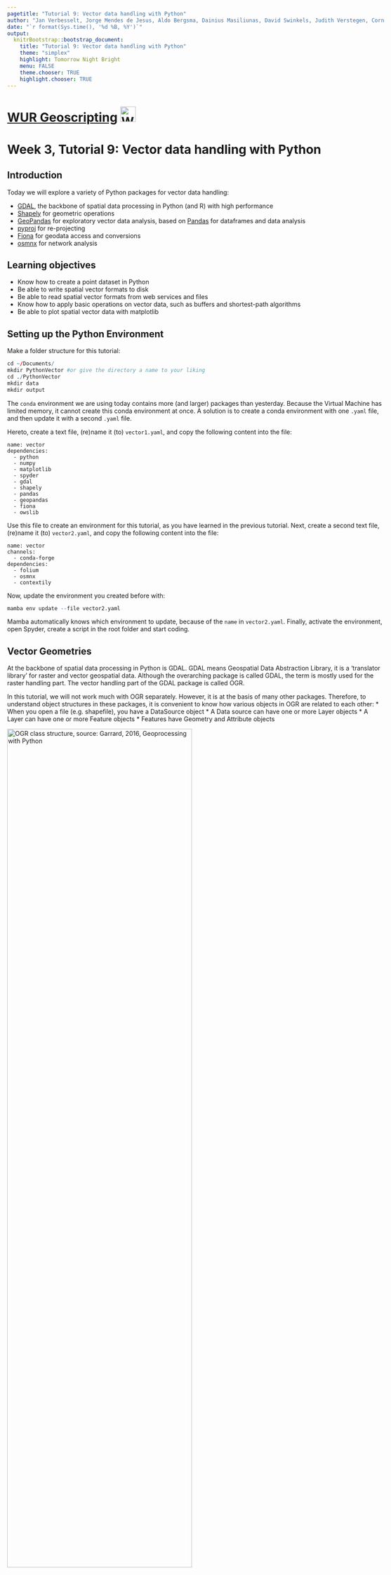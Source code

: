 ```yaml
---
pagetitle: "Tutorial 9: Vector data handling with Python"
author: "Jan Verbesselt, Jorge Mendes de Jesus, Aldo Bergsma, Dainius Masiliunas, David Swinkels, Judith Verstegen, Corné Vreugdenhil"
date: "`r format(Sys.time(), '%d %B, %Y')`"
output:
  knitrBootstrap::bootstrap_document:
    title: "Tutorial 9: Vector data handling with Python"
    theme: "simplex"
    highlight: Tomorrow Night Bright
    menu: FALSE
    theme.chooser: TRUE
    highlight.chooser: TRUE
---
```


<style type="text/css">
body {max-width: none;}
a:visited {color: #91170a;}
</style>

# [WUR Geoscripting](https://geoscripting-wur.github.io/) <img src="https://www.wur.nl/upload/854757ab-168f-46d7-b415-f8b501eebaa5_WUR_RGB_standard_2021-site.svg" alt="WUR logo" style="height: 35px;"/>

# Week 3, Tutorial 9: Vector data handling with Python

## Introduction

Today we will explore a variety of Python packages for vector data handling:

* [GDAL](https://pypi.org/project/GDAL/), the backbone of spatial data processing in Python (and R) with high performance
* [Shapely](https://shapely.readthedocs.io/en/stable/) for geometric operations
* [GeoPandas](http://geopandas.org/) for exploratory vector data analysis, based on [Pandas](http://pandas.pydata.org/) for dataframes and data analysis
* [pyproj](https://github.com/jswhit/pyproj) for re-projecting
* [Fiona](https://fiona.readthedocs.io/en/latest/) for geodata access and conversions
* [osmnx](https://osmnx.readthedocs.io/en/stable/) for network analysis 

## Learning objectives

- Know how to create a point dataset in Python
- Be able to write spatial vector formats to disk
- Be able to read spatial vector formats from web services and files
- Know how to apply basic operations on vector data, such as buffers and shortest-path algorithms
- Be able to plot spatial vector data with matplotlib

## Setting up the Python Environment
Make a folder structure for this tutorial:

```r
cd ~/Documents/
mkdir PythonVector #or give the directory a name to your liking
cd ./PythonVector
mkdir data
mkdir output
```

The `conda` environment we are using today contains more (and larger) packages than yesterday. Because the Virtual Machine has limited memory, it cannot create this conda environment at once. A solution is to create a conda environment with one `.yaml` file, and then update it with a second `.yaml` file.

Hereto, create a text file, (re)name it (to) `vector1.yaml`, and copy the following content into the file:

```
name: vector
dependencies:
  - python
  - numpy
  - matplotlib
  - spyder
  - gdal
  - shapely
  - pandas
  - geopandas
  - fiona
  - owslib
```

Use this file to create an environment for this tutorial, as you have learned in the previous tutorial. Next, create a second text file, (re)name it (to) `vector2.yaml`, and copy the following content into the file:

```
name: vector
channels:
  - conda-forge
dependencies:
  - folium
  - osmnx
  - contextily
```
Now, update the environment you created before with:

```r
mamba env update --file vector2.yaml
```

Mamba automatically knows which environment to update, because of the `name` in `vector2.yaml`. Finally, activate the environment, open Spyder, create a script in the root folder and start coding.

## Vector Geometries

At the backbone of spatial data processing in Python is GDAL. GDAL means Geospatial Data Abstraction Library, it is a ‘translator library’ for raster and vector geospatial data. Although the overarching package is called GDAL, the term is mostly used for the raster handling part. The vector handling part of the GDAL package is called OGR.

In this tutorial, we will not work much with OGR separately. However, it is at the basis of many other packages. Therefore, to understand object structures in these packages, it is convenient to know how various objects in OGR are related to each other:
* When you open a file (e.g. shapefile), you have a DataSource object
* A Data source can have one or more Layer objects
* A Layer can have one or more Feature objects
* Features have Geometry and Attribute objects

<img src="./images/ogr_structure.png" alt="OGR class structure, source: Garrard, 2016, Geoprocessing with Python" width = "70%">

WKT ([Well Known Text](https://en.wikipedia.org/wiki/Well-known_text)) is a markup language that describes spatial information in a clean text format. WKT can represent the following distinct (OGC-defined) vector objects:

* Geometry primitives (single entity, basic types):
    * Point
    * Line (formally known as a LineString)
    * Polygon
* Multipart geometries, homogeneous entity collections:
    * Multi-Point
    * Multi-Line (MultiLineString)
    * Multi-Polygon
* GeometryCollection:
    * A combination of any of the above
* Other, less used objects

Geometric objects in any Python package (e.g. GDAL, shapely) are usually based on the geometries that can be represented in WKT strings. As such, it is useful to know how to write geometries in WKT; then you do not need to learn the specific way of each individual Python package. GDAL (OGR) example:

```Python
from osgeo import ogr

# Define the WKT string
wktstring = "POINT (1120351.5712494177 741921.4223245403)"

# Transform to a GDAL (OGR) object
point = ogr.CreateGeometryFromWkt(wktstring)

# Get properties
print(type(point))
print("%d,%d" % (point.GetX(), point.GetY()))
```

A Shapely example, where we create a point from WKT or make the Point object directly:

```Python
from shapely.geometry import Point
from shapely.wkt import loads

# Create point from WKT string 
wktstring = 'POINT(173994.1578792833 444133.6032947102)'
wageningen_campus = loads(wktstring)
print(type(wageningen_campus))

# Point directly
wageningen_campus = Point([173994.1578792833, 444133.60329471016])
print(type(wageningen_campus))
```

There is an equivalent in binary format called WKB, easier for computers to process and more efficient for data transfer.

```block
> **Question 1**: What does WKB mean? (hint: think about WKT)
```

## Geopandas: GeoSeries and GeoDataFrames

GeoPandas strives to make vector processing in Python easier and has many functions available for exploratory vector data analysis. GeoPandas is based on Pandas. Pandas has two main data structures: the `Series` and the `DataFrame`. Correspondingly, GeoPandas has two main data structures: the `GeoSeries` and the `GeoDataFrame`. 

A `GeoSeries` is a vector of features, where each feature contains: 1) an index, and 2) a geometry. The latter is a `shapely.geometry` object, and therefore inherits attributes and methods from shapely geometries, such as area, bounds, distance, etc. Finally, a `GeoSeries` can contain a coordinate reference system (crs). GeoPandas functions, such as buffering, can be applied to `GeoSeries`:

```Python
import geopandas as gpd
from shapely.wkt import loads

# Define a point
wktstring = 'POINT(173994.1578792833 444133.6032947102)'

# Convert to a GeoSeries
gs = gpd.GeoSeries([loads(wktstring)])

# Inspect the properties
print(type(gs), len(gs))

# Specify the projection
gs.crs = "EPSG:28992" 

# We can now apply a function
# As an example, we add a buffer of 100 m
gs_buffer = gs.buffer(100)

# Inspect the results
print(gs.geometry)
print(gs_buffer.geometry)
```

A `GeoDataFrame` is a tabular data structure with multiple columns, where one column is a `GeoSeries`. `GeoDataFrames` can be loaded from a file, created with data or loaded from a Pandas `DataFrame`. A Pandas `DataFrame` is, just like the structured NumPy array you learned about in the previous tutorial, a dataframe equivalent of R in Python.

A Pandas `DataFrame` plus a list of shapely geometries can be converted into a `GeoSeries` or directly to a `GeoDataFrame`.

```Python
import pandas as pd

# Create some data, with three points, a, b, and c.
data = {'name': ['a', 'b', 'c'],
        'x': [173994.1578792833, 173974.1578792833, 173910.1578792833],
        'y': [444135.6032947102, 444186.6032947102, 444111.6032947102]}

# Turn the data into a Pandas DataFrame (column names are extracted automatically)
df = pd.DataFrame(data)

# Inspect the DataFrame
print(df.head)

# Use the coordinates to make shapely Point geometries
geometry = [Point(xy) for xy in zip(df['x'], df['y'])]

# Pandas DataFrame and shapely Points can together become a GeoPandas GeoDataFrame
# Note that we specify the CRS (projection) directly while reading to GDF
wageningenGDF = gpd.GeoDataFrame(df, geometry = geometry, crs = "EPSG:28992") 

# Inspect wageningenGDF
print(type(wageningenGDF), len(wageningenGDF))
```


```block
> **Question 2**: What is the difference between a GeoSeries and a GeoDataFrame?
```

Geopandas provides a high-level interface to the Matplotlib library (see previous tutorial) for visualization. Vector data can simply be mapped by using the `plot()` method on a `GeoSeries` or `GeoDataFrame`. Several other arguments to customize the plot can still be used. Note that the aspect of the axes (see previous tutorial) is set to equal automatically when using Geopandas plot, i.e. the horizontal and vertical scale are automatically made the same.

```Python
from matplotlib import pyplot as plt

# Plotting a map of the GeoDataFrame directly
wageningenGDF.plot(marker='*', color='green', markersize=50)
```
<img src="./images/wageningenGDF.png" alt="Landmarks in Wageningen" width = "60%">

<!-- This part has been removed in 2021/2022 to make space for more explanation on geometries
## Geocoding

Geocoding is the practice of locating the coordinates of addresses, cities, countries, and landmarks across the globe. Python has GeoPy to perform geocoding. GeoPy has a lot of [geocoders available](https://geopy.readthedocs.io/en/stable/) from Bing, Google, HERE, TomTom, MapBox and others. Often you need to have an API key to use the geocoders, which is used by the provider to limit the amount of requests to be able to keep the geocoding service running for everyone. Some geocoders are publicly available, such as Nominatim. Nominatim is made and used by OpenStreetMap. Paste the code below in Spyder and run the geocoder:

```Python
from geopy.geocoders import Nominatim
geolocator = Nominatim(user_agent="specify_random_user_agent")
location = geolocator.geocode("Wageningen University")
print((location.latitude, location.longitude))
# It should print two coordinates: (lat: 51.98527485, lon:5.66370505205543)
```

Try to locate the coordinates of your own house. -->

## Re-projecting

<!-- 
From the geocoder you got a latitude and longitude. On the web it is very common to use latitude and longitude in [WGS84 geographic coordinate system](http://spatialreference.org/ref/epsg/wgs-84). In local projects often projected coordinate systems are required to perform accurate geometric calculations. PyProj reprojects your coordinates from any input projection to an output projection. Use PyProj to do a simple conversion on a coordinate pair:

```Python
from pyproj import Transformer
geolocator = Nominatim(user_agent="specify_random_user_agent")
location = geolocator.geocode("Wageningen University")
x, y = Transformer.from_crs(4326, 28992).transform(location.latitude, location.longitude) #mind swap in axis order!
print([x, y]) # always inspect results of your data handling, in this case double-check the coordinates due to potential swap in axis order.

```
-->
 
An important step in the pre-processing of geodata is to get all datasets in a projection that suits the analysis to be performed. GeoPandas uses PyProj in the backend to reproject the geometry of the GeoDataFrame. Here is an example of how to reproject the `wageningenGDF` `GeoDataFrame` we created earlier from Dutch RD New (EPSG:28992) to WGS84 (EPSG:4326):

```Python
# Check the current crs
print(wageningenGDF.crs)

# Re-project the points to WGS84
wageningenGDF = wageningenGDF.to_crs('EPSG:4326')

# Check the crs again to see if the changes were succesful
print(wageningenGDF.crs)
```

## Writing and Reading Files

GeoPandas uses Fiona for file access, while Fiona, in its turn, builds on GDAL/OGR. Fiona has drivers for:

* Open formats such as GeoJSON and GPX
* ESRI formats such as shapefiles and OpenFileGDB
* Other formats such as MapInfo and DGN

But Fiona lacks some other popular file formats:

* Open formats such as [KML](https://github.com/Toblerity/Fiona/issues/97) or [GML](https://github.com/Toblerity/Fiona/pull/96) based on the XML format. Solution: [xml.etree.ElementTree](https://docs.python.org/3/library/xml.etree.elementtree.html).
* Databases such as PostgreSQL. Solution: [psycopg2](https://pypi.org/project/psycopg2/).
* Webservices such as Web Feature Service [WFS] or Web Map Service [WMS]. Solution: [OWSLib](https://geopython.github.io/OWSLib/).
* Columnar formats, such as CSV or xls. Solution: Pandas can read [csv](https://pandas.pydata.org/pandas-docs/stable/generated/pandas.read_csv.html) or [excel](https://pandas.pydata.org/pandas-docs/stable/generated/pandas.read_excel.html) columns.

If none of these packages are helpful to access your files, [OGR might still be able to help](http://www.gdal.org/ogr_formats.html).

A `GeoDataFrame` can be written directly to a GeoJSON file or a shapefile. [GeoJSON is a recommended format](http://switchfromshapefile.org/) to use for geographic data in WGS84 coordinate system since JSON dictionaries are easy to read and use on the web, and GeoJSON is supported in popular GIS software. [GeoJSON](http://geojson.org/) is a standard format to encode Geographic data structures in a dictionary. We assume that you are working in the main repository in which you have a data repository. Write some files to a GeoJSON and shapefile:

```Python
# Save to disk
wageningenGDF.to_file(filename = './data/wageningenPOI.geojson', driver = 'GeoJSON')
wageningenGDF.to_file(filename = './data/wageningenPOI.shp', driver = 'ESRI Shapefile')
```

Reading files is just as intuitive:

```Python
# Read from disk
jsonGDF = gpd.read_file('./data/wageningenPOI.geojson')
shpGDF = gpd.read_file('./data/wageningenPOI.shp')
```

## Reading from Web Services

The web has a lot of geodata available. The OpenGeoSpatial Consortium has specified standard protocols for geo-webservices, such as [Web Feature Service](http://www.opengeospatial.org/standards/wfs) [WFS] and [Web Map Service](http://www.opengeospatial.org/standards/wms) [WMS]. The standard web service protocols make it easy to access data. For example, the following WFS provides geodata on roads and is extracted from the Dutch national database of roads in the Netherlands:

```Python
from owslib.wfs import WebFeatureService

# Put the WFS url in a variable
wfsUrl = 'https://geodata.nationaalgeoregister.nl/nwbwegen/wfs?'

# Create a WFS object
wfs = WebFeatureService(url = wfsUrl, version = '2.0.0')

# Get the title from the object
print(wfs.identification.title)

# Check the contents of the WFS
print(list(wfs.contents))
```

```block
> **Question 3**: How many feature sets does this WFS contain?
```

WFS are used to make webmaps, which allow a quick view of the data and make geodata accessible for all. If you want to do a large analysis, it is better to download the geodata from other available repositories and not from a WFS, as it typically has limits on the number of features that can be requested, such as 100 or 1000 features. In the WFS above, they are very generous with a limit of max 15.000 features per request.

Load some roads from the WFS service for the campus area and plot them:

```Python
import geopandas as gpd


# Define center point and create bbox for study area
x, y = (173994.1578792833, 444133.60329471016)
xmin, xmax, ymin, ymax = x - 1000, x + 350, y - 1000, y + 350

# Get the features for the study area (using the wfs from the previous code block)
response = wfs.getfeature(typename = list(wfs.contents)[0], bbox = (xmin, ymin, xmax, ymax))

# Save them to disk
with open('./data/Roads.gml', 'wb') as file:
    file.write(response.read())

# Read in again with GeoPandas
roadsGDF = gpd.read_file('./data/Roads.gml')

# Inspect and plot to get a quick view
print(type(roadsGDF))
roadsGDF.plot()
```

<img src="./images/roadsGDF.png" alt="Roads in Wageningen" width = "60%">


```block
> **Question 4**: How many roads are there in the resulting GeoDataFrame (hint: _len()_ or _.info()_)? Do we miss roads in the extent?
```

Now let's load some buildings from another WFS service (BAG) and plot them too. 

```Python
from matplotlib import pyplot as plt
import json

# Get the WFS of the BAG
wfsUrl = 'https://geodata.nationaalgeoregister.nl/bag/wfs/v1_1'
wfs = WebFeatureService(url=wfsUrl, version='1.1.0')
layer = list(wfs.contents)[1]

# Define center point and create bbox for study area
x, y = (173994.1578792833, 444133.60329471016)
xmin, xmax, ymin, ymax = x - 500, x + 500, y - 500, y + 500

# Get the features for the study area
# notice that we now get them as json, in contrast to before
response = wfs.getfeature(typename = layer, bbox = (xmin, ymin, xmax, ymax), outputFormat = 'json')
data = json.loads(response.read())

# Create GeoDataFrame, without saving first
buildingsGDF = gpd.GeoDataFrame.from_features(data['features'])

# Set crs to RD New
buildingsGDF.crs = 28992

# Plot roads and buildings together
roadlayer = roadsGDF.plot(color='grey')
buildingsGDF.plot(ax=roadlayer, color='red')

# Set the limits of the x and y axis
roadlayer.set_xlim(xmin, xmax)
roadlayer.set_ylim(ymin, ymax)

# Save the figure to disk
plt.savefig('./output/BuildingsAndRoads.png')
```

<img src="./images/BuildingsAndRoads.png" alt="Buildings in Wageningen" width = "60%">

```block
> **Question 5**: How many buildings do you get? (hint: _len()_) Do you miss buildings? How can we extract missing buildings in our extent?
```

## Selecting Data

GeoDataFrames store rows and columns in a tabular format. To select specific rows, you can make use of the DataFrame functionality of Pandas. Inspect the content of your data:

```Python
# Pandas function that returns the column labels of the DataFrame
print(buildingsGDF.columns)

# Pandas function that returns the first n rows, default n = 5
print(buildingsGDF.head())

# shape area (in the units of the projection)
print(buildingsGDF.area)
```

Columns can be selected using the name of the column. Let us take a look at the construction year ('bouwjaar') of the buildings.

```Python
# Inspect building year column
print(buildingsGDF['bouwjaar'])
```

For selecting rows, GeoPandas inherits the pandas methods for selecting data: label based indexing with `loc`, and integer position based indexing with `iloc`, which apply to both `GeoSeries` and `GeoDataFrame` objects. For more information on indexing/selecting, see the [pandas documentation](https://pandas.pydata.org/pandas-docs/stable/user_guide/indexing.html). In addition to these, GeoPandas provides coordinate based indexing with the `cx` indexer, which slices using a bounding box. 

Let us select buildings (rows) with a larger surface area than 1000 m2 with the `.loc` method.

```Python
# Inspect first
print(buildingsGDF.area > 1000)

# Make the selection, select all rows with area > 1000 m2, and all columns
# Using 'label based' indexing with loc, here with a Boolean array
largeBuildingsGDF = buildingsGDF.loc[buildingsGDF.area > 1000, :]

# Plot
largeBuildingsGDF.plot()
```

Similarly, the `isin()` method of Series returns a Boolean vector that is true wherever the Series elements exist in the passed list. This allows selecting rows where one or more columns have the required value(s). Here we select buildings that are under construction (status = building phase has started ('Bouw gestart')).

```Python
# Inspect first
print(buildingsGDF['status'].isin(['Bouw gestart']))

# Make the selection, the list of required values can contain more than one item
newBuildingsGDF = buildingsGDF[buildingsGDF['status'].isin(['Bouw gestart'])]

# Plot the new buildings with a basemap for reference
# based on https://geopandas.org/gallery/plotting_basemap_background.html
import contextily as ctx

# Re-project
newBuildingsGDF = newBuildingsGDF.to_crs(epsg=3857)

# Plot with 50% transparency
ax = newBuildingsGDF.plot(figsize=(10, 10), alpha=0.5, edgecolor='k')
ctx.add_basemap(ax, source=ctx.providers.Stamen.TonerLite)
ax.set_axis_off()
```

<img src="./images/NewBuildings.png" alt="Parcels at Wageningen University Campus" width = "60%">

(Figures shown here and in the next section may differ slightly from the ones you obtain.)

## Geometric Manipulations

GeoDataFrames and GeoSeries have several [constructive methods](http://geopandas.org/geometric_manipulations.html) to modify the geometry: buffer, boundary, centroid, convex hull, envelope, simplify, unary union, rotate, scale, skew and translate. When modifying the geometries in the DataFrames, it is a good practice to keep track of your geometry types and your geometry data. Have a look at the geometry types of the roads.

```Python
print(type(roadsGDF))
print(type(roadsGDF.geometry))
print(roadsGDF['geometry'])
```

Let's create a buffer around the roads to represent coverage of roads, assuming roads have all a width of 3 meters.

```Python
# Buffer of 1.5 m on both sides
roadsPolygonGDF = gpd.GeoDataFrame(roadsGDF, geometry = roadsGDF.buffer(distance = 1.5)) 

# Plot
roadsPolygonGDF.plot(color = 'blue', edgecolor = 'blue')

# Check the total coverage of buffers
print(roadsPolygonGDF.area.sum())
```

As we created buffers around many connected lines, we expect overlap of these buffer features. Therefore, let us merge all road buffer (polygon) features together in a `unary_union` and check again for the total coverage of buffers.

```Python
# Apply unary_union
# This returns a geometry, which we convert to a GeoSeries to be able to apply GeoPandas methods again
roadsUnionGS = gpd.GeoSeries(roadsPolygonGDF.unary_union)

# Check the new total coverage of buffers and compute the overlap
print(roadsUnionGS.area)
print('There was an overlap of ' + round((roadsPolygonGDF.area.sum() - roadsUnionGS.area[0]), 1).astype(str) + ' square meters.')
```

```block
> **Question 6**: What is the geometry type in RoadsUnionGS?
```

```block
> **Question 7**: What coordinate system does RoadsUnionGS have?
```

GeoPandas can perform various [overlay operations](http://geopandas.org/set_operations.html): intersection, union, symmetrical difference and difference. We will clip the roads with convexed parcels by using intersection. As an example, let us focus on the area around the new buildings on the campus and extract the existing roads close to them. To do so we buffer the new buildings with 100 meter, merge them with a `unary_union` and create a convex hull around the merged (multipolygon) buildings. Finally we clip the roads with this single polygon.
```Python
# Re-project
newBuildingsGDF = newBuildingsGDF.to_crs(epsg = 28992)

# Buffer, returns geometry, convert to GeoSeries
areaOfInterestGS = gpd.GeoSeries(newBuildingsGDF.buffer(distance = 100).unary_union)

# Convex hull, returns a GeoSeries of geometries, convert to GeoDataFrame
areaOfInterestGDF = gpd.GeoDataFrame(areaOfInterestGS.convex_hull)

# Adapt metadata
areaOfInterestGDF = areaOfInterestGDF.rename(columns = {0:'geometry'}).set_geometry('geometry')
areaOfInterestGDF.crs = 'EPSG:28992'

# Perform an intersection overlay
roadsIntersectionGDF = gpd.overlay(areaOfInterestGDF, roadsPolygonGDF, how = "intersection")

# Plot the results
roadlayer = roadsIntersectionGDF.plot(color='grey', edgecolor='grey')
roadlayer.set_xlim(xmin, xmax)
roadlayer.set_ylim(ymin, ymax)
newBuildingsGDF.plot(ax=roadlayer, color='red')
```

<img src="./images/roadsIntersectionGDF.png" alt="New buildings at Wageningen University Campus and roads close to it" width = "60%">

In summary, the advantage of GeoPandas is that it allows both geometric and dataframe manipulations. For example, GeoPandas can select the roads within (and maintained by) Wageningen Municipality and calculate total road surface area.

```Python
wageningenRoadsGDF = roadsPolygonGDF.loc[roadsPolygonGDF['gme_naam'] == 'Wageningen']
print(sum(wageningenRoadsGDF.area))
wageningenRoadsGDF.plot(edgecolor = 'purple')
```

<img src="./images/WageningenRoadsGDF.png" alt="Roads within the Wageningen Municipality" width = "60%">

## Network analysis

[OSMnx](https://osmnx.readthedocs.io/en/stable/) retrieves, constructs, analyzes and visualizes street networks from [OpenStreetMap](https://www.openstreetmap.org/search?query=Wageningen%20university#map=18/51.98528/5.66368). In short, a network analysis is investigating structures of relations between entities with the use of networks and graph theory. In spatial data, such entities are typically animals or people, and the relations between them, for example social networks. But relations can also be between multiple points in time for the same person, e.g. movement processes like walking, cycling, and driving. 

The following script downloads the street network of Wageningen from Open Street Map as a graph, plots it, and saves it.

```Python
import osmnx as ox

# Using a geocoder to get the extent
city = ox.geocoder.geocode_to_gdf('Wageningen, Netherlands')
ox.plot.plot_footprints(ox.project_gdf(city))

# Get bike network and create graph
wageningenRoadsGraph = ox.graph.graph_from_place('Wageningen, Netherlands', network_type = 'bike')

# Plot and save
ox.plot.plot_graph(wageningenRoadsGraph, figsize = (10, 10), node_size = 2)
ox.io.save_graph_shapefile(G = wageningenRoadsGraph, filepath = 'OSMnetwork_Wageningen.shp')

# Metadata
gdf_nodes, gdf_edges = ox.graph_to_gdfs(G = wageningenRoadsGraph)
print(gdf_nodes.info())
print(gdf_edges.info())
```

<img src="./images/osmnxGraph.png" alt="Roads in Wageningen" width = "50%">

OSMnx can store the downloaded street network (the Graph) as a shapefile or as a `GeoDataFrame`. Furthermore, the main purpose of the module is to perform network analyses, such as a shortest path from source to target location. Let us calculate the shortest path from Wageningen campus to Wageningen city center. Is this the route you would take?

```Python
# Origin
source = ox.distance.get_nearest_node(wageningenRoadsGraph, (51.987817, 5.665779))

# Destination
target = ox.distance.get_nearest_node(wageningenRoadsGraph, (51.964870, 5.662409))

# Compute shortest path 
shortestroute = ox.distance.shortest_path(G = wageningenRoadsGraph,
                                          orig = source, 
                                          dest = target, 
                                          weight = 'length')

# Plot
ox.plot.plot_graph_route(wageningenRoadsGraph, shortestroute, figsize = (20, 20),
                         route_alpha = 0.6, route_color = 'darkred',
                         route_linewidth = 10, orig_dest_size = 100)
```

<img src="./images/shortestPathGraph.png" alt="Shortest path from Wageningen University Campus to Wageningen City Center" width = "100%">

## Visualizing spatial information

There are multiple options to visualize your geodata: GIS software (QGIS), web maps (leaflet/Folium) and images (Matplotlib). We have already explored some of them previously during the tutorials, but we will go a bit more in depth in this section. Let's first take a look at creating interactive web maps using Folium.

Folium uses leaflet on the backend to make web maps, easily visualized on a webpage. [Leaflet](https://leafletjs.com/) is an open-source JavaScript library for mobile-friendly interactive maps. Folium handles GeoDataFrames or JSON files as input for the interactive map. The Python script below makes a `.html` file in your working directory, which you can open in a web browser:

```Python
import folium

# Initialize the map
campusMap = folium.Map([51.98527485, 5.66370505205543], zoom_start=17)

# Re-project
buildingsGDF.crs = 'EPSG:28992'
buildingsGDF = buildingsGDF.to_crs(4326)
roadsPolygonGDF = roadsPolygonGDF.to_crs(4326)

# Make choropleth map of building construction years
# Note that a continuous color scale is used as if the attribute is continuous, while it is not
campusMap.choropleth(buildingsGDF, name = 'Building construction years',
                     data = buildingsGDF, columns = ['gid', 'bouwjaar'],
                     key_on = 'feature.properties.gid', fill_color = 'RdYlGn',
                     fill_opacity = 0.7, line_opacity = 0.2,legend_name = 'Construction year')

# Add the roads
campusMap.choropleth(roadsPolygonGDF, name = 'Roads')
folium.LayerControl().add_to(campusMap)

# Save (you can now open the generated .html file from the output directory)
campusMap.save('./output/campusMap.html')
```

<img src="./images/WageningenFoliumMapBuildingYear.png" alt="Folium map of Wageningen University Campus" width = "100%">

Another visualization option is Matplotlib, which we have already explored during this and the previous tutorial. Matplotlib allows you to make good quality maps for reports or publications. Here is another example of its capabilities, including some of what we explored in the tutorial today.

```Python
import geopandas as gpd
from owslib.wfs import WebFeatureService
from matplotlib import pyplot as plt

### Extract only buildings on and around WUR campus
# Connect to WFS
wfsUrl = 'https://geodata.nationaalgeoregister.nl/bag/wfs/v1_1'
wfs = WebFeatureService(url=wfsUrl, version='1.1.0')
layer = list(wfs.contents)[1]

# Define center point and create bbox for study area
x, y = (173994.1578792833, 444133.60329471016)
xmin, xmax, ymin, ymax = x-300, x+600, y-300, y+300

response = wfs.getfeature(typename=layer, bbox=(xmin, ymin, xmax, ymax), outputFormat='json')
data = json.loads(response.read())
buildingsGDF = gpd.GeoDataFrame.from_features(data['features'], crs=28992)

# Create visualization
f, ax = plt.subplots(1, figsize=(10, 5))

# Give the plot a title (do not do this for a scientific report, rather use a caption)
ax.set_title('WUR campus buildings')

# Background color of the map
ax.set_facecolor("grey")

# The plotting itself, of the roads
roadlayer = roadsPolygonGDF.plot(ax = ax, legend = True)

# Set the range of the x and y axis
roadlayer.set_xlim(xmin, xmax)
roadlayer.set_ylim(ymin, ymax)

# Add the buildings to the Matplotlib axes with already plotted roads
buildingslayer = buildingsGDF.plot(ax = roadlayer, column = 'bouwjaar',
                                   cmap = 'brg', #see https://matplotlib.org/3.1.0/tutorials/colors/colormaps.html
                                   legend = True,
                                   legend_kwds = {'label': "Construction year", 'orientation': "vertical"})
```

<img src="./images/WURcampusMapBuildings.png" alt="Road types at Wageningen University Campus" width = "100%">

Be aware, Matplotlib supports automatic legend creation for colorbars (continuous data, see above) as well as for point and lines marker, but not for polygons. A legend with polygon shapes should be made manually using proxy artists, see [the legend guide](https://matplotlib.org/stable/tutorials/intermediate/legend_guide.html). In the example above, you would need this if you want a square in the legend with the label 'building'.

# What have we learned?

1. The structure of vector geometries, 
2. Creating GeoPandas GeoSeries and GeoDataFrames
3. Re-projecting
4. Reading and writing data
5. Reading webservices
6. Selecting data
7. Geometric manipulations
8. Network analysis
9. Geo-visualization

# More info
- [Geo-Spatial Notebooks](https://github.com/jupyter/jupyter/wiki/A-gallery-of-interesting-Jupyter-Notebooks#earth-science-and-geo-spatial-data)
- [Geo Python course](https://geo-python.github.io)
- [GDAL tutorials](https://gdal.org/api/python.html#tutorials)
